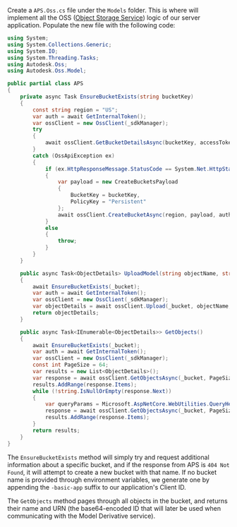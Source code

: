 Create a `APS.Oss.cs` file under the `Models` folder. This is where will implement
all the OSS ([Object Storage Service](https://aps.autodesk.com/en/docs/data/v2/developers_guide/basics/#object-storage-service-oss))
logic of our server application. Populate the new file with the following code:

```csharp title="Models/APS.Oss.cs"
using System;
using System.Collections.Generic;
using System.IO;
using System.Threading.Tasks;
using Autodesk.Oss;
using Autodesk.Oss.Model;

public partial class APS
{
    private async Task EnsureBucketExists(string bucketKey)
    {
        const string region = "US";
        var auth = await GetInternalToken();
        var ossClient = new OssClient(_sdkManager);
        try
        {
            await ossClient.GetBucketDetailsAsync(bucketKey, accessToken: auth.AccessToken);
        }
        catch (OssApiException ex)
        {
            if (ex.HttpResponseMessage.StatusCode == System.Net.HttpStatusCode.NotFound)
            {
                var payload = new CreateBucketsPayload
                {
                    BucketKey = bucketKey,
                    PolicyKey = "Persistent"
                };
                await ossClient.CreateBucketAsync(region, payload, auth.AccessToken);
            }
            else
            {
                throw;
            }
        }
    }

    public async Task<ObjectDetails> UploadModel(string objectName, string pathToFile)
    {
        await EnsureBucketExists(_bucket);
        var auth = await GetInternalToken();
        var ossClient = new OssClient(_sdkManager);
        var objectDetails = await ossClient.Upload(_bucket, objectName, pathToFile, auth.AccessToken, new System.Threading.CancellationToken());
        return objectDetails;
    }

    public async Task<IEnumerable<ObjectDetails>> GetObjects()
    {
        await EnsureBucketExists(_bucket);
        var auth = await GetInternalToken();
        var ossClient = new OssClient(_sdkManager);
        const int PageSize = 64;
        var results = new List<ObjectDetails>();
        var response = await ossClient.GetObjectsAsync(_bucket, PageSize, accessToken: auth.AccessToken);
        results.AddRange(response.Items);
        while (!string.IsNullOrEmpty(response.Next))
        {
            var queryParams = Microsoft.AspNetCore.WebUtilities.QueryHelpers.ParseQuery(new Uri(response.Next).Query);
            response = await ossClient.GetObjectsAsync(_bucket, PageSize, startAt: queryParams["startAt"], accessToken: auth.AccessToken);
            results.AddRange(response.Items);
        }
        return results;
    }
}
```

The `EnsureBucketExists` method will simply try and request additional information
about a specific bucket, and if the response from APS is `404 Not Found`, it will
attempt to create a new bucket with that name. If no bucket name is provided through
environment variables, we generate one by appending the `-basic-app` suffix to our
application's Client ID.

The `GetObjects` method pages through all objects in the bucket, and returns their name and URN
(the base64-encoded ID that will later be used when communicating with the Model Derivative service).
